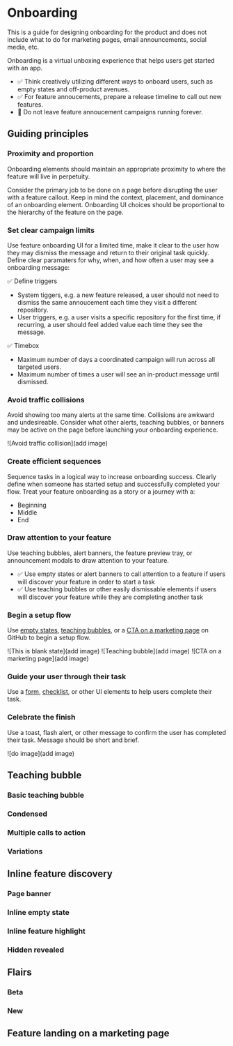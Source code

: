 # Onboarding

This is a guide for designing onboarding for the product and does not include what to do for marketing pages, email announcements, social media, etc.

Onboarding is a virtual unboxing experience that helps users get started with an app.

- ✅ Think creatively utilizing different ways to onboard users, such as empty states and off-product avenues.
- ✅ For feature annoucements, prepare a release timeline to call out new features.
- 🚫 Do not leave feature annoucement campaigns running forever.

## Guiding principles
### Proximity and proportion
Onboarding elements should maintain an appropriate proximity to where the feature will live in perpetuity.

Consider the primary job to be done on a page before disrupting the user with a feature callout.  Keep in mind the context, placement, and dominance of an onboarding element. Onboarding UI choices should be proportional to the hierarchy of the feature on the page.

### Set clear campaign limits
Use feature onboarding UI for a limited time, make it clear to the user how they may dismiss the message and return to their original task quickly. Define clear paramaters for why, when, and how often a user may see a onboarding message:

✅ Define triggers
- System tiggers, e.g. a new feature released, a user should not need to dismiss the same annoucement each time they visit a different repository.
- User triggers, e.g. a user visits a specific repository for the first time, if recurring, a user should feel added value each time they see the message.
      
 ✅ Timebox
- Maximum number of days a coordinated campaign will run across all targeted users.
- Maximum number of times a user will see an in-product message until dismissed.
### Avoid traffic collisions
Avoid showing too many alerts at the same time. Collisions are awkward and undesireable. Consider what other alerts, teaching bubbles, or banners may be active on the page before launching your onboarding experience.

![Avoid traffic collision](add image)

### Create efficient sequences
Sequence tasks in a logical way to increase onboarding success. Clearly define when someone has started setup and successfully completed your flow. Treat your feature onboarding as a story or a journey with a:

- Beginning
- Middle 
- End

### Draw attention to your feature
Use teaching bubbles, alert banners, the feature preview tray, or announcement modals to draw attention to your feature.

- ✅ Use empty states or alert banners to call attention to a feature if users will discover your feature in order to start a task
- ✅ Use teaching bubbles or other easily dismissable elements if users will discover your feature while they are completing another task

### Begin a setup flow
Use [empty states](https://primer.style/design/ui-patterns/empty-states), [teaching bubbles](https://docs.microsoft.com/en-us/javascript/api/office-ui-fabric-react/iteachingbubbleprops?view=office-ui-fabric-react-latest), or a [CTA on a marketing page](https://github.com/features/actions) on GitHub to begin a setup flow.

![This is blank state](add image)
![Teaching bubble](add image)
![CTA on a marketing page](add image)

### Guide your user through their task
Use a [form](https://primer.style/css/components/forms), [checklist](https://primer.style/css/components/forms), or other UI elements to help users complete their task. 
### Celebrate the finish
Use a toast, flash alert, or other message to confirm the user has completed their task. Message should be short and brief.

![do image](add image)
 
## Teaching bubble
### Basic teaching bubble
### Condensed
### Multiple calls to action
### Variations

## Inline feature discovery
### Page banner
### Inline empty state
### Inline feature highlight
### Hidden revealed

## Flairs
### Beta
### New
## Feature landing on a marketing page
